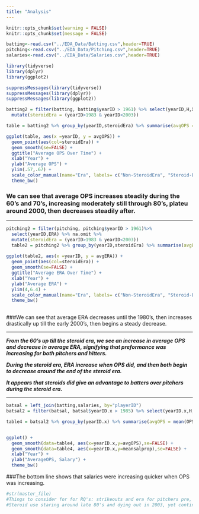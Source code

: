 ```yaml
---
title: "Analysis"
---
```

```r
knitr::opts_chunk$set(warning = FALSE)
knitr::opts_chunk$set(message = FALSE)
```

```r

batting<-read.csv("../EDA_Data/Batting.csv",header=TRUE)
pitching<-read.csv("../EDA_Data/Pitching.csv",header=TRUE)
salaries<-read.csv("../EDA_Data/Salaries.csv",header=TRUE)

library(tidyverse)
library(dplyr)
library(ggplot2)

suppressMessages(library(tidyverse))
suppressMessages(library(dplyr))
suppressMessages(library(ggplot2))

```

```r
batting2 = filter(batting, batting$yearID > 1961) %>% select(yearID,H,X2B,X3B,HR,AB,BB,HBP,SF) %>% na.omit() %>% mutate(TB = H+2*X2B+(3*X3B)+(4*HR)) %>% mutate(SLG = TB/AB) %>% na.omit() %>% mutate(OBP = (H + BB + HBP)/(AB + BB + SF + HBP)) %>% mutate(OPS = SLG + OBP) %>% 
  mutate(steroidEra = (yearID>1983 & yearID<2003))

table = batting2 %>% group_by(yearID,steroidEra) %>% summarise(avgOPS = mean(OPS))

ggplot(table, aes(x =yearID, y = avgOPS)) + 
  geom_point(aes(col=steroidEra)) +
  geom_smooth(se=FALSE) +
  ggtitle("Average OPS Over Time") + 
  xlab("Year") + 
  ylab("Average OPS") +
  ylim(.57,.67) +
  scale_color_manual(name="Era", labels= c("Non-SteroidEra", "Steroid-Era"), values = c("green","red")) +
  theme_bw()
```

### We can see that average OPS increases steadily during the 60's and 70's, increasing moderately still through 80's, plateu around 2000,  then decreases steadily after. 

----

```r
pitching2 = filter(pitching, pitching$yearID > 1961)%>%
  select(yearID,ERA) %>% na.omit %>%
  mutate(steroidEra = (yearID>1983 & yearID<2003))
  table2 = pitching2 %>% group_by(yearID,steroidEra) %>% summarise(avgERA = mean(ERA))
  
ggplot(table2, aes(x =yearID, y = avgERA)) + 
  geom_point(aes(col=steroidEra)) + 
  geom_smooth(se=FALSE) + 
  ggtitle("Average ERA Over Time") +  
  xlab("Year") +
  ylab("Average ERA") +
  ylim(4,6.4) +
  scale_color_manual(name="Era", labels= c("Non-SteroidEra", "Steroid-Era"), values = c("green","red")) +
  theme_bw()
  

```

###We can see that average ERA decreases until the 1980's, then increases drastically up till the early 2000's, then begins a steady decrease.

----

*__From the 60's up till the steroid era, we see an increase in average OPS and decrease in average ERA, signifying that preformance was increasing for both pitchers and hitters.__* 


*__During the steroid era, ERA increase when OPS did, and then both begin to decrease around the end of the steroid era.__*

*__It appears that steroids did give an advantage to batters over pitchers during the steroid era.__*

----

```r
batsal = left_join(batting,salaries, by="playerID")
batsal2 = filter(batsal, batsal$yearID.x > 1985) %>% select(yearID.x,H,X2B,X3B,HR,AB,BB,HBP,SF,salary,teamID.x) %>% na.omit() %>% mutate(TB = H+2*X2B+(3*X3B)+(4*HR)) %>% mutate(SLG = TB/AB) %>% na.omit() %>% mutate(OBP = (H + BB + HBP)/(AB + BB + SF + HBP)) %>% mutate(OPS = SLG + OBP)

table4 = batsal2 %>% group_by(yearID.x) %>% summarise(avgOPS = mean(OPS), meansalprop=mean(salary)/10000000)


ggplot() + 
  geom_smooth(data=table4, aes(x=yearID.x,y=avgOPS),se=FALSE) + 
  geom_smooth(data=table4, aes(x=yearID.x,y=meansalprop),se=FALSE) + 
  xlab("Year") + 
  ylab("AverageOPS, Salary") +
  theme_bw()

```

###The bottom line shows that salaries were increasing quicker when OPS was increasing.


```r
#str(master_file)
#Things to consider for for RQ's: strikeouts and era for pitchers pre, during and post(steroid use).....also obp and batting average for hitters pre, during and post.
#Steroid use staring around late 80's and dying out in 2003, yet continuing to see suspensions to this day for steroids.
```




